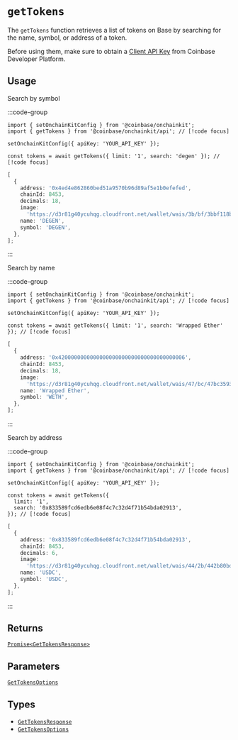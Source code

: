 # `getTokens`

The `getTokens` function retrieves a list of tokens on Base by searching for the name, symbol, or address of a token.

Before using them, make sure to obtain a [Client API Key](https://portal.cdp.coinbase.com/projects/api-keys/client-key) from Coinbase Developer Platform.

## Usage

Search by symbol

:::code-group

```tsx twoslash [code]
import { setOnchainKitConfig } from '@coinbase/onchainkit';
import { getTokens } from '@coinbase/onchainkit/api'; // [!code focus]

setOnchainKitConfig({ apiKey: 'YOUR_API_KEY' });

const tokens = await getTokens({ limit: '1', search: 'degen' }); // [!code focus]
```

```ts [return value]
[
  {
    address: '0x4ed4e862860bed51a9570b96d89af5e1b0efefed',
    chainId: 8453,
    decimals: 18,
    image:
      'https://d3r81g40ycuhqg.cloudfront.net/wallet/wais/3b/bf/3bbf118b5e6dc2f9e7fc607a6e7526647b4ba8f0bea87125f971446d57b296d2-MDNmNjY0MmEtNGFiZi00N2I0LWIwMTItMDUyMzg2ZDZhMWNm',
    name: 'DEGEN',
    symbol: 'DEGEN',
  },
];
```

:::

Search by name

:::code-group

```tsx twoslash [code]
import { setOnchainKitConfig } from '@coinbase/onchainkit';
import { getTokens } from '@coinbase/onchainkit/api'; // [!code focus]

setOnchainKitConfig({ apiKey: 'YOUR_API_KEY' });

const tokens = await getTokens({ limit: '1', search: 'Wrapped Ether' }); // [!code focus]
```

```ts [return value]
[
  {
    address: '0x4200000000000000000000000000000000000006',
    chainId: 8453,
    decimals: 18,
    image:
      'https://d3r81g40ycuhqg.cloudfront.net/wallet/wais/47/bc/47bc3593c2dec7c846b66b7ba5f6fa6bd69ec34f8ebb931f2a43072e5aaac7a8-YmUwNmRjZDUtMjczYy00NDFiLWJhZDUtMzgwNjFmYWM0Njkx',
    name: 'Wrapped Ether',
    symbol: 'WETH',
  },
];
```

:::

Search by address

:::code-group

```tsx twoslash [code]
import { setOnchainKitConfig } from '@coinbase/onchainkit';
import { getTokens } from '@coinbase/onchainkit/api'; // [!code focus]

setOnchainKitConfig({ apiKey: 'YOUR_API_KEY' });

const tokens = await getTokens({
  limit: '1',
  search: '0x833589fcd6edb6e08f4c7c32d4f71b54bda02913',
}); // [!code focus]
```

```ts [return value]
[
  {
    address: '0x833589fcd6edb6e08f4c7c32d4f71b54bda02913',
    chainId: 8453,
    decimals: 6,
    image:
      'https://d3r81g40ycuhqg.cloudfront.net/wallet/wais/44/2b/442b80bd16af0c0d9b22e03a16753823fe826e5bfd457292b55fa0ba8c1ba213-ZWUzYjJmZGUtMDYxNy00NDcyLTg0NjQtMWI4OGEwYjBiODE2',
    name: 'USDC',
    symbol: 'USDC',
  },
];
```

:::

## Returns

[`Promise<GetTokensResponse>`](/builderkits/onchainkit/types#gettokensresponse)

## Parameters

[`GetTokensOptions`](/builderkits/onchainkit/types#gettokensoptions)

## Types

- [`GetTokensResponse`](/builderkits/onchainkit/types#gettokensresponse)
- [`GetTokensOptions`](/builderkits/onchainkit/types#gettokensoptions)
